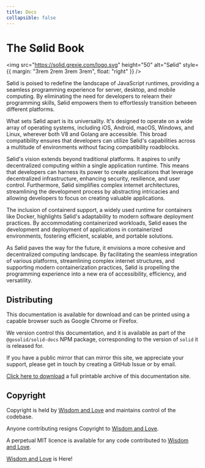 ```yaml
---
title: Docs
collapsible: false
---
```


<YouTube url="https://youtu.be/We-OIUo2CAc" orientation="square" />

# The Sølid Book

<img
  src="https://solid.grexie.com/logo.svg"
  height="50"
  alt="Sølid"
  style={{ margin: "3rem 2rem 3rem 3rem", float: "right" }}
/>

Sølid is poised to redefine the landscape of JavaScript runtimes, providing a
seamless programming experience for server, desktop, and mobile computing. By
eliminating the need for developers to relearn their programming skills, Sølid
empowers them to effortlessly transition between different platforms.

What sets Sølid apart is its universality. It's designed to operate on a wide
array of operating systems, including iOS, Android, macOS, Windows, and Linux,
wherever both V8 and Golang are accessible. This broad compatibility ensures
that developers can utilize Sølid's capabilities across a multitude of
environments without facing compatibility roadblocks.

Sølid's vision extends beyond traditional platforms. It aspires to unify
decentralized computing within a single application runtime. This means that
developers can harness its power to create applications that leverage
decentralized infrastructure, enhancing security, resilience, and user control.
Furthermore, Sølid simplifies complex internet architectures, streamlining the
development process by abstracting intricacies and allowing developers to focus
on creating valuable applications.

The inclusion of containerd support, a widely used runtime for containers like
Docker, highlights Sølid's adaptability to modern software deployment practices.
By accommodating containerized workloads, Sølid eases the development and
deployment of applications in containerized environments, fostering efficient,
scalable, and portable solutions.

As Sølid paves the way for the future, it envisions a more cohesive and
decentralized computing landscape. By facilitating the seamless integration of
various platforms, streamlining complex internet structures, and supporting
modern containerization practices, Sølid is propelling the programming
experience into a new era of accessibility, efficiency, and versatility.

## Distributing

This documentation is available for download and can be printed using a capable
browser such as Google Chrome or Firefox.

We version control this documentation, and it is available as part of the
`@gosolid/solid-docs` NPM package, corresponding to the version of `solid` it is
released for.

If you have a public mirror that can mirror this site, we appreciate your
support, please get in touch by creating a GitHub Issue or by email.

<div className="noarchive">

[Click here to download](/docs/archive/) a full printable archive of this
documentation site.

</div>

<div className="noprint">

## Copyright

Copyright is held by [Wisdom and Love](https://wisdom-and-love.org) and
maintains control of the codebase.

Anyone contributing resigns Copyright to
[Wisdom and Love](https://wisdom-and-love.org).

A perpetual MIT licence is available for any code contributed to
[Wisdom and Love](https://wisdom-and-love.org).

[Wisdom and Love](https://wisdom-and-love.org) is Here!

</div>
